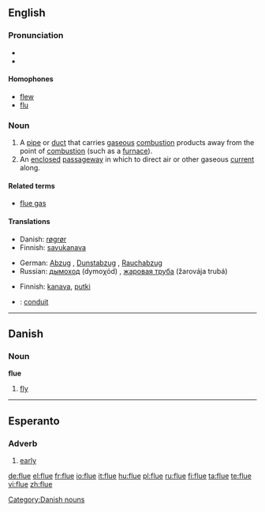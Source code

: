 ==English==

===Pronunciation===
* {{IPA|/fluː/}}
* {{rhymes|uː}}

====Homophones====
* [[flew]]
* [[flu]]

===Noun===
{{en-noun}}

# A [[pipe]] or [[duct]] that carries [[gaseous]] [[combustion]] products away from the point of [[combustion]] (such as a [[furnace]]).
# An [[enclosed]] [[passageway]] in which to direct air or other gaseous [[current]] along.

====Related terms====
* [[flue gas]]

====Translations====
{{trans-top|pipe that carries gaseous combustion products away from their origin}}
* Danish: [[røgrør]] {{n}}
* Finnish: [[savukanava]]
{{trans-mid}}
* German: [[Abzug]] {{m}}, [[Dunstabzug]] {{m}}, [[Rauchabzug]] {{m}}
* Russian: [[дымоход]] (dymoχód) {{m}}, [[жаровая труба]] (žarovája trubá) {{f}}
{{trans-bottom}}

{{trans-top|enclosed passageway for a gas}}
* Finnish: [[kanava]], [[putki]]
{{trans-mid}}
{{trans-bottom}}

{{checktrans}}
* {{ttbc|French}}: [[conduit]] {{m}}

----

==Danish==

===Noun===
'''flue'''

# [[fly]]

[[Category:Danish nouns]]

----

==Esperanto==

===Adverb===
{{eo-adv}}

# [[early]]

[[de:flue]]
[[el:flue]]
[[fr:flue]]
[[io:flue]]
[[it:flue]]
[[hu:flue]]
[[pl:flue]]
[[ru:flue]]
[[fi:flue]]
[[ta:flue]]
[[te:flue]]
[[vi:flue]]
[[zh:flue]]
